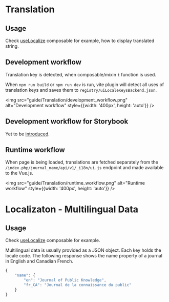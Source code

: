 
<Meta title="Guide/Translation" />

# Translation

## Usage

Check [useLocalize](../?path=/docs/composables-useLocalize--docs) composable for example, how to display translated string.

## Development workflow

Translation key is detected, when composable/mixin `t` function is used.

When `npm run build` or `npm run dev` is run, vite plugin will detect all uses of translation keys and saves them to `registry/uiLocaleKeysBackend.json`.

<img
	src="guide/Translation/development_workflow.png"
	alt="Development workflow"
	style={{width: '400px', height: 'auto'}}
/>

## Development workflow for Storybook

Yet to be [introduced](https://github.com/pkp/pkp-lib/issues/9618).

## Runtime workflow

When page is being loaded, translations are fetched separately from the `/index.php/journal_name/api/v1/_i18n/ui.js` endpoint and made available to the Vue.js.

<img
	src="guide/Translation/runtime_workflow.png"
	alt="Runtime workflow"
	style={{width: '400px', height: 'auto'}}
/>

# Localizaton - Multilingual Data

## Usage

Check [useLocalize](../?path=/docs/composables-useLocalize--docs) composable for example.

Multilingual data is usually provided as a JSON object. Each key holds the locale code. The following response shows the name property of a journal in English and Canadian French.

```js
{
	"name": {
		"en": "Journal of Public Knowledge",
		"fr_CA": "Journal de la connaissance du public"
	}
}
```
